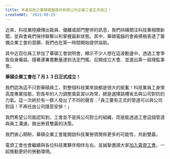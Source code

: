 ```yaml
---
title: 本會協助之華碩電腦股份有限公司企業⼯會正式成立！
createdAt: '2023-08-15'
---
```


近來，科技業陸續傳出裁員、優離或部門整併的訊息，我們持續關注科技業相關新聞，並與會員們保持聯繫以利掌握最新狀態。其中，華碩電腦的會員積極表達了籌備企業工會的意願，我們也在第一時間開始提供協助。

其中近百位員工參加了華碩工會說明會，顯示不少人想在這波動盪中，透過工會爭取自身權益。隨著連署書數量達到法定門檻、召開成立大會、並選出第一屆理監事會。

**華碩企業工會在７月１３日正式成立！**

我們認為這不只對華碩員工，對整個科技業來說都是很大的振奮！科技業員工身懷高度專業技能，對長年的人力調整風氣習以為常，總是選擇跳槽省去與公司對抗的力氣。這一次終於有一群人發出了不同的聲音：「員工要有正式的管道可以與公司對話！不再任由公司隨意安排！」

我們希望公司能認知到，工會並不是與公司對立的組織，而是能透過工會這個管道與員工溝通，做出勞資雙贏的決策。

我們衷心期盼，華碩企業工會能開啟科技業勞資關係更多的可能性，共創雙贏。

電資工會也會繼續與各位科技業夥伴相伴左右，並誠摯邀請大家[加入電資工會](https://tueeit.neticrm.tw/civicrm/contribute/transact?reset=1&id=7)，一起推動更好的勞動環境。

<YouTube videoId="N9gNXQBEkT0" />
